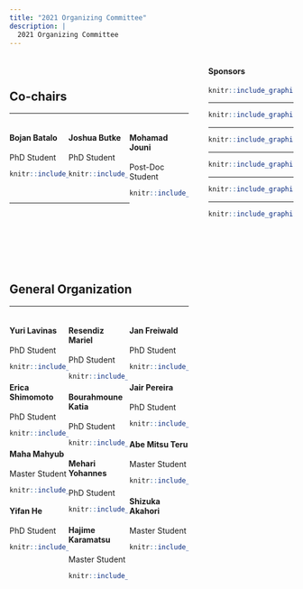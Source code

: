 ```yaml
---
title: "2021 Organizing Committee"
description: |
  2021 Organizing Committee
---
```


<div style="width: 30%; float: right;">



#### Sponsors

```r
knitr::include_graphics("imgs/ut2.png")
```

-----

```r
knitr::include_graphics("imgs/uga2.png")
```

-----


```r
knitr::include_graphics("imgs/rub.png")
```

-----

```r
knitr::include_graphics("imgs/cnrs.png")
```

-----


```r
knitr::include_graphics("imgs/region.png")
```

-----


```r
knitr::include_graphics("imgs/c_air.png")
```


</div>


 
<div style="width: 63%; float: left;">

<br/>


## Co-chairs

-----

<div>

<div style="width: 33%; float: left"> 

#### Bojan Batalo	
PhD Student
```r
knitr::include_graphics("imgs/bojan.jpg")
```

</div>

<div style="width: 33%; float: left"> 

#### Joshua Butke	
PhD Student
```r
knitr::include_graphics("imgs/joshua.jpg")
```

</div>

<div style="width: 33%; float: right"> 

#### Mohamad Jouni 
Post-Doc	Student
```r
knitr::include_graphics("imgs/jouni.png")
```

</div>

<br/>

<br/>
<br/>

<br/>
<br/>
<br/>



-----

<br/>

<br/>
<br/>

<br/>



<!-- It is our great pleasure to warmly invite you to the 2020 UGA & UT Workshop, between the University of Grenoble Alpes (UGA) and the University of Tsukuba (UT) as part of their academic partnership. Here, we hope to promote the international exchange of expertise even further. Our vision is that this student-organized event will create new research opportunities, encourage open and independent mindsets, and increase the scientific network among our working groups. -->





## General Organization

-----

<div style="width: 33%; float: left;"> 


#### Yuri Lavinas
PhD Student
```r
knitr::include_graphics("imgs/myself3.png")
```

<!-- [Personal website](https://yurilavinas.github.io/) -->



#### Erica	Shimomoto
PhD	Student
```r
knitr::include_graphics("imgs/erica.jpg")
```




#### Maha Mahyub
Master Student
```r
knitr::include_graphics("imgs/maha.jpg")
```



#### Yifan He
PhD Student
```r
knitr::include_graphics("imgs/missing_avatar.svg")
```





</div>

<div style="width: 33%; float: left;"> 


#### Resendiz	Mariel
PhD Student
```r
knitr::include_graphics("imgs/mariel.JPG")
```



#### Bourahmoune Katia
PhD	Student
```r
knitr::include_graphics("imgs/katia.jpg")
```



#### Mehari Yohannes
PhD Student
```r
knitr::include_graphics("imgs/mehari.JPG")
```



#### Hajime Karamatsu
Master Student
```r
knitr::include_graphics("imgs/missing_avatar.svg")
```



</div>

<div style="width: 33%; float: right;"> 


#### Jan Freiwald
PhD Student
```r
knitr::include_graphics("imgs/freiwald.jpg")
```



#### Jair Pereira
PhD Student
```r
knitr::include_graphics("imgs/jair.jpeg")
```




#### Abe Mitsu Teru
Master Student
```r
knitr::include_graphics("imgs/abe.jpg")
```




#### Shizuka Akahori
Master Student
```r
knitr::include_graphics("imgs/shizuka.jpg")
```



</div>


</div>

